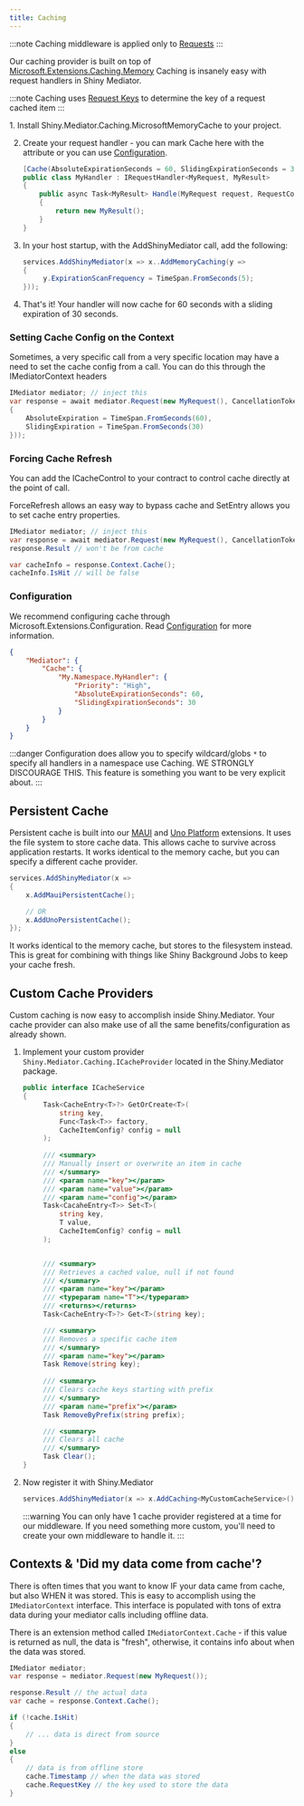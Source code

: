 ```yaml
---
title: Caching
---
```


:::note
Caching middleware is applied only to [Requests](/mediator/requests)
:::

<NugetBadge name="Shiny.Mediator.Caching.MicrosoftMemoryCache" showLabel={true} />

Our caching provider is built on top of [Microsoft.Extensions.Caching.Memory](https://learn.microsoft.com/en-us/dotnet/core/extensions/caching)
Caching is insanely easy with request handlers in Shiny Mediator.

:::note
Caching uses [Request Keys](/mediator/requestkeys) to determine the key of a request cached item 
:::

<Steps>
1. Install Shiny.Mediator.Caching.MicrosoftMemoryCache <NugetBadge name="Shiny.Mediator.Caching.MicrosoftMemoryCache" showLabel={true} /> to your project.

2. Create your request handler - you can mark Cache here with the attribute or you can use [Configuration](./).

   ```csharp
   [Cache(AbsoluteExpirationSeconds = 60, SlidingExpirationSeconds = 30)]
   public class MyHandler : IRequestHandler<MyRequest, MyResult>
   {
       public async Task<MyResult> Handle(MyRequest request, RequestContext<MyRequest> context, CancellationToken ct)
       {
           return new MyResult();
       }
   }
   ```

3. In your host startup, with the AddShinyMediator call, add the following:

   ```csharp
   services.AddShinyMediator(x => x..AddMemoryCaching(y =>
   {
        y.ExpirationScanFrequency = TimeSpan.FromSeconds(5);
   }));
   ```

4. That's it!  Your handler will now cache for 60 seconds with a sliding expiration of 30 seconds.
</Steps>

### Setting Cache Config on the Context

Sometimes, a very specific call from a very specific location may have a need to set the cache config from a call.  You can do
this through the IMediatorContext headers

```csharp
IMediator mediator; // inject this
var response = await mediator.Request(new MyRequest(), CancellationToken.None, ctx => ctx.SetCacheConfig(new CacheItemConfig
{
    AbsoluteExpiration = TimeSpan.FromSeconds(60),
    SlidingExpiration = TimeSpan.FromSeconds(30)
}));
```

### Forcing Cache Refresh

You can add the ICacheControl to your contract to control cache directly at the point of call.

ForceRefresh allows an easy way to bypass cache and SetEntry allows you to set cache entry properties.

```csharp
IMediator mediator; // inject this
var response = await mediator.Request(new MyRequest(), CancellationToken.None, ctx => ctx.ForceCacheRefresh());
response.Result // won't be from cache

var cacheInfo = response.Context.Cache();
cacheInfo.IsHit // will be false
```

### Configuration

We recommend configuring cache through Microsoft.Extensions.Configuration.  Read [Configuration](./) for more information.

```json
{
    "Mediator": {
        "Cache": {
            "My.Namespace.MyHandler": {
                "Priority": "High",
                "AbsoluteExpirationSeconds": 60,
                "SlidingExpirationSeconds": 30
            }
        }
    }
}
```

:::danger
Configuration does allow you to specify wildcard/globs `*` to specify all handlers in a namespace use Caching. 
WE STRONGLY DISCOURAGE THIS.  This feature is something you want to be very explicit about.
:::

## Persistent Cache

Persistent cache is built into our [MAUI](/mediator/extensions/maui) and [Uno Platform](/mediator/extensions/unoplatform) extensions.  It uses the file system to store cache data.  This allows cache to survive
across application restarts.  It works identical to the memory cache, but you can specify a different cache provider.

```csharp
services.AddShinyMediator(x => 
{
    x.AddMauiPersistentCache();

    // OR
    x.AddUnoPersistentCache(); 
});

```

It works identical to the memory cache, but stores to the filesystem instead.  This is great for combining with things like Shiny Background Jobs to keep your cache fresh.

## Custom Cache Providers

Custom caching is now easy to accomplish inside Shiny.Mediator.  Your cache provider can also make use of all the same benefits/configuration as already shown.


<Steps>

1. Implement your custom provider `Shiny.Mediator.Caching.ICacheProvider` located in the Shiny.Mediator package.
   ```csharp 
   public interface ICacheService
   {
        Task<CacheEntry<T>?> GetOrCreate<T>(
            string key, 
            Func<Task<T>> factory,
            CacheItemConfig? config = null
        );
        
        /// <summary>
        /// Manually insert or overwrite an item in cache
        /// </summary>
        /// <param name="key"></param>
        /// <param name="value"></param>
        /// <param name="config"></param>
        Task<CacaheEntry<T>> Set<T>(
            string key, 
            T value, 
            CacheItemConfig? config = null
        );


        /// <summary>
        /// Retrieves a cached value, null if not found
        /// </summary>
        /// <param name="key"></param>
        /// <typeparam name="T"></typeparam>
        /// <returns></returns>
        Task<CacheEntry<T>?> Get<T>(string key);

        /// <summary>
        /// Removes a specific cache item
        /// </summary>
        /// <param name="key"></param>
        Task Remove(string key);
        
        /// <summary>
        /// Clears cache keys starting with prefix
        /// </summary>
        /// <param name="prefix"></param>
        Task RemoveByPrefix(string prefix);

        /// <summary>
        /// Clears all cache
        /// </summary>
        Task Clear();
   }
   ```

2. Now register it with Shiny.Mediator
    ```csharp
    services.AddShinyMediator(x => x.AddCaching<MyCustomCacheService>());
    ```

    :::warning
    You can only have 1 cache provider registered at a time for our middleware.  If you need something more custom, you'll need to create your own middleware to handle it.
    :::

</Steps>


## Contexts & 'Did my data come from cache'?

There is often times that you want to know IF your data came from cache, but also WHEN it was stored.  This is easy to accomplish using
the `IMediatorContext` interface.  This interface is populated with tons of extra data during your mediator calls including offline data.

There is an extension method called `IMediatorContext.Cache` - if this value is returned as null, the data is "fresh", otherwise, it contains info about
when the data was stored.

```csharp
IMediator mediator;
var response = mediator.Request(new MyRequest());

response.Result // the actual data
var cache = response.Context.Cache();

if (!cache.IsHit) 
{
    // ... data is direct from source
}
else 
{
    // data is from offline store
    cache.Timestamp // when the data was stored
    cache.RequestKey // the key used to store the data
}
```